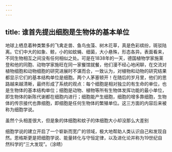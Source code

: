 ```yaml
---
---
---
```

title: 谁首先提出细胞是生物体的基本单位
---




地球上栖息着种类繁多的飞禽走兽、鱼鸟虫藻、树木花草，真是色彩缤纷，斑驳陆离。它们中大的如象、鲸，小的如蚊蝇、细菌，大小悬殊，形态各异。表面看来，不同生物相互之间没有任何相似之处。可是在1838年的一天，德国植物学家施莱登和他的同胞、动物学家施旺在同一家餐馆就餐，他们漫不经心地闲聊，在交流对植物细胞和动物细胞的研究进展时不谋而合，一致认为，对植物和动物的研究结果都显示它们的基本结构单位是细胞。两个人茅塞顿开！在随后的岁月里，他们的思路越来越清晰，最终形成了系统的观点：每个细胞是相对独立的有生命的单位，也是生物体的基本结构单位；细胞是动物、植物等所有生物体发挥功能的最小单位，即生物体的新陈代谢都在细胞内进行；细胞能产生细胞，细胞的增多靠细胞，生物体的传宗接代也靠细胞，即细胞是任何生物体的繁殖单位。这三方面的内容后来被称为细胞学说。

虽然个头相差很大，但是象的体细胞和蚊子的体细胞大小却没那么大差别



细胞学说的建立开启了一个崭新而宽广的领域，极大地帮助人类认识自己和发现自然。恩格斯更是把细胞学说、能量转化与守恒定律，以及进化论并称为19世纪自然科学的“三大发现”。（涂皘）